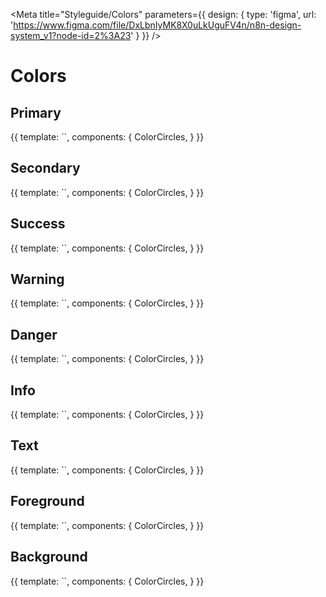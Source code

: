 
<Meta 
	title="Styleguide/Colors" 
	parameters={{
		design: {
			type: 'figma',
			url: 'https://www.figma.com/file/DxLbnIyMK8X0uLkUguFV4n/n8n-design-system_v1?node-id=2%3A23'
		}
	}}
/>

# Colors

## Primary

<Canvas>
	<Story name="primary">
		{{
		template: `<color-circles :colors="['--color-primary-shade-1', '--color-primary', '--color-primary-tint-1', '--color-primary-tint-2', '--color-primary-tint-3']" />`,
		components: {
			ColorCircles,
		}
		}}
	</Story>
</Canvas>

## Secondary

<Canvas>
	<Story name="secondary">
		{{
		template: `<color-circles :colors="['--color-secondary']" />`,
		components: {
			ColorCircles,
		}
		}}
	</Story>
</Canvas>

## Success

<Canvas>
	<Story name="success">
		{{
		template: `<color-circles :colors="['--color-success', '--color-success-tint-1', '--color-success-tint-2']" />`,
		components: {
			ColorCircles,
		}
		}}
	</Story>
</Canvas>


## Warning

<Canvas>
	<Story name="warning">
		{{
		template: `<color-circles :colors="['--color-warning', '--color-warning-tint-1', '--color-warning-tint-2']" />`,
		components: {
			ColorCircles,
		}
		}}
	</Story>
</Canvas>

## Danger

<Canvas>
	<Story name="danger">
		{{
		template: `<color-circles :colors="['--color-danger', '--color-danger-tint-1', '--color-danger-tint-2']" />`,
		components: {
			ColorCircles,
		}
		}}
	</Story>
</Canvas>

## Info

<Canvas>
	<Story name="info">
		{{
		template: `<color-circles :colors="['--color-info', '--color-info-tint-1', '--color-info-tint-2']" />`,
		components: {
			ColorCircles,
		}
		}}
	</Story>
</Canvas>

## Text

<Canvas>
	<Story name="text">
		{{
		template: `<color-circles :colors="['--color-text-dark', '--color-text-base', '--color-text-light', '--color-text-lighter', '--color-text-xlight']" />`,
		components: {
			ColorCircles,
		}
		}}
	</Story>
</Canvas>

## Foreground

<Canvas>
	<Story name="foreground">
		{{
		template: `<color-circles :colors="['--color-foreground-base', '--color-foreground-light', '--color-foreground-xlight']" />`,
		components: {
			ColorCircles,
		}
		}}
	</Story>
</Canvas>

## Background

<Canvas>
	<Story name="background">
		{{
		template: `<color-circles :colors="['--color-background-dark', '--color-background-base', '--color-background-light', '--color-background-lighter', '--color-background-xlight']" />`,
		components: {
			ColorCircles,
		}
		}}
	</Story>
</Canvas>